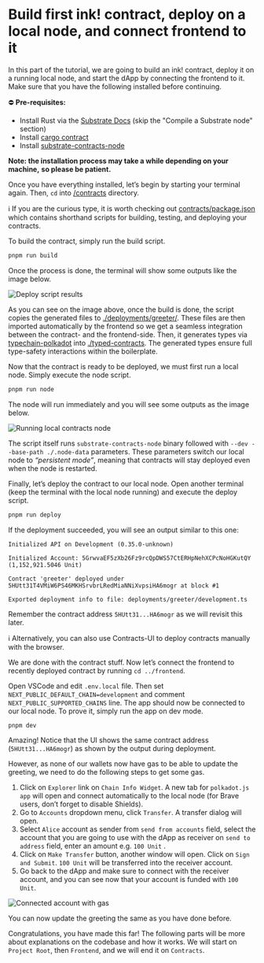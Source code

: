# Build first ink! contract, deploy on a local node, and connect frontend to it
In this part of the tutorial, we are going to build an ink! contract, deploy it on a running local node, and start the dApp by connecting the frontend to it. Make sure that you have the following installed before continuing.

⛔ **Pre-requisites:**

- Install Rust via the [Substrate Docs](https://docs.substrate.io/install/) (skip the "Compile a Substrate node" section)
- Install [cargo contract](https://github.com/paritytech/cargo-contract)
- Install [substrate-contracts-node](https://github.com/paritytech/substrate-contracts-node)

**Note: the installation process may take a while depending on your machine,** 
**so please be patient.**

Once you have everything installed, let’s begin by starting your terminal again. Then, `cd` into [/contracts](https://github.com/scio-labs/inkathon/tree/main/contracts) directory.

ℹ️ If you are the curious type, it is worth checking out [contracts/package.json](https://github.com/scio-labs/inkathon/blob/main/contracts/package.json) which contains shorthand scripts for building, testing, and deploying your contracts.

To build the contract, simply run the build script.

```bash
pnpm run build
```

Once the process is done, the terminal will show some outputs like the image below.

![Deploy script results](./assets/building-greeter-contract.png)

As you can see on the image above, once the build is done, the script copies the generated files to [./deployments/greeter/](https://github.com/scio-labs/inkathon/tree/main/contracts/deployments/greeter). These files are then imported automatically by the frontend so we get a seamless integration between the contract- and the frontend-side. Then, it generates types via [typechain-polkadot](https://github.com/Brushfam/typechain-polkadot) into [./typed-contracts](https://github.com/scio-labs/inkathon/tree/main/contracts/typed-contracts). The generated types ensure full type-safety interactions within the boilerplate.

Now that the contract is ready to be deployed, we must first run a local node. Simply execute the node script.

```bash
pnpm run node
```

The node will run immediately and you will see some outputs as the image below.

![Running local contracts node](./assets/starting-local-contracts-node.png)

The script itself runs `substrate-contracts-node` binary followed with `--dev --base-path ./.node-data` parameters. These parameters switch our local node to *“persistent mode”*, meaning that contracts will stay deployed even when the node is restarted.

Finally, let’s deploy the contract to our local node. Open another terminal (keep the terminal with the local node running) and execute the deploy script.

```bash
pnpm run deploy
```

If the deployment succeeded, you will see an output similar to this one:

```
Initialized API on Development (0.35.0-unknown)

Initialized Account: 5GrwvaEF5zXb26Fz9rcQpDWS57CtERHpNehXCPcNoHGKutQY (1,152,921.5046 Unit)

Contract 'greeter' deployed under 5HUtt31T4VMiW6PS46MKHSrvbrLRedMiaNNiXvpsiHA6mogr at block #1

Exported deployment info to file: deployments/greeter/development.ts
```

Remember the contract address `5HUtt31...HA6mogr` as we will revisit this later.

ℹ️ Alternatively, you can also use Contracts-UI to deploy contracts manually with the browser.

We are done with the contract stuff. Now let’s connect the frontend to recently deployed contract by running `cd ../frontend`.

Open VSCode and edit `.env.local` file. Then set `NEXT_PUBLIC_DEFAULT_CHAIN=development`  and comment `NEXT_PUBLIC_SUPPORTED_CHAINS` line. The app should now be connected to our local node. To prove it, simply run the app on dev mode.

```bash
pnpm dev
```

Amazing! Notice that the UI shows the same contract address (`5HUtt31...HA6mogr`) as shown by the output during deployment.

However, as none of our wallets now have gas to be able to update the greeting, we need to do the following steps to get some gas.

1. Click on `Explorer` link on `Chain Info Widget`. A new tab for `polkadot.js app` will open and connect automatically to the local node (for Brave users, don’t forget to disable Shields). 
2. Go to `Accounts` dropdown menu, click `Transfer`. A transfer dialog will open.
3. Select `Alice` account as sender from `send from accounts` field, select the account that you are going to use with the dApp as receiver on `send to address` field, enter an amount e.g. `100 Unit` .
4. Click on `Make Transfer` button, another window will open. Click on `Sign and Submit`. `100 Unit` will be transferred into the receiver account.
5. Go back to the dApp and make sure to connect with the receiver account, and you can see now that your account is funded with `100 Unit`.

![Connected account with gas](./assets/connected-account-with-gas.png)

You can now update the greeting the same as you have done before. 

Congratulations, you have made this far! The following parts will be more about explanations on the codebase and how it works. We will start on `Project Root`, then `Frontend`, and we will end it on `Contracts`.